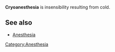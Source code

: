 {{copy to wiktionary}}
{{Unreferenced|date=January 2008}}
'''Cryoanesthesia''' is insensibility resulting from cold.

==See also==
*[[Anesthesia]]
[[Category:Anesthesia]]

{{disease-stub}}
<!-- Long comment to avoid being listed on short pages                                                                                                                                               -->